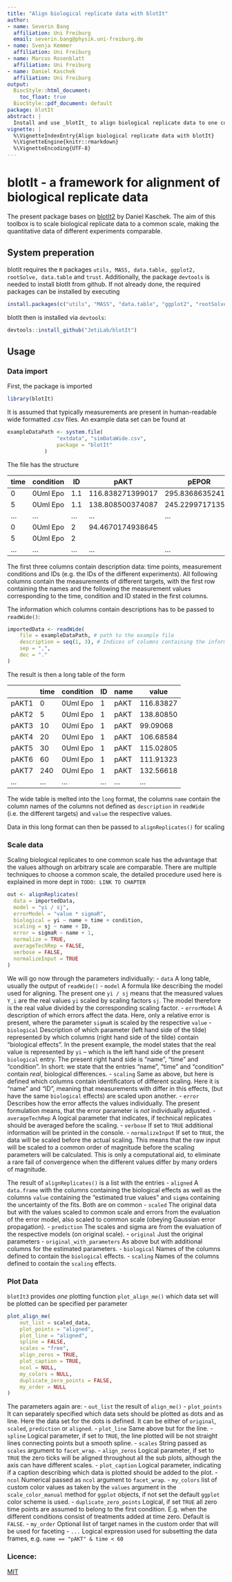 ```yaml
---
title: "Align biological replicate data with blotIt"
author:
- name: Severin Bang
  affiliation: Uni Freiburg
  email: severin.bang@physik.uni-freiburg.de
- name: Svenja Kemmer
  affiliation: Uni Freiburg
- name: Marcus Rosenblatt
  affiliation: Uni Freiburg
- name: Daniel Kaschek
  affiliation: Uni Freiburg
output:
  BiocStyle::html_document:
    toc_float: true
  BiocStyle::pdf_document: default
package: blotIt
abstract: |
  Install and use _blotIt_ to align biological replicate data to one common scale.
vignette: |
  %\VignetteIndexEntry{Align biological replicate data with blotIt}
  %\VignetteEngine{knitr::rmarkdown}
  %\VignetteEncoding{UTF-8}
---
```


# blotIt - a framework for alignment of biological replicate data

The present package bases on [blotIt2](https://github.com/dkaschek/blotIt2) by Daniel Kaschek. The aim of this toolbox is to scale biological replicate data to a common scale, making the quantitative data of different experiments comparable.

## System preperation

blotIt requires the `R` packages `utils, MASS, data.table, ggplot2, rootSolve, data.table` and `trust`. Additionally, the package `devtools` is needed to install blotIt from github. If not already done, the required packages can be installed by executing

```r
install.packages(c("utils", "MASS", "data.table", "ggplot2", "rootSolve", "trust", "devtools", "data.table"))
```
blotIt then is installed via `devtools`:
```r
devtools::install_github("JetiLab/blotIt")
```
## Usage

### Data import
First, the package is imported
```r
library(blotIt)
```
It is assumed that typically measurements are present in human-readable wide formatted .csv files. An example data set can be found at
```r
exampleDataPath <- system.file(
                "extdata", "simDataWide.csv",
                package = "blotIt"
            )
```
The file has the structure

|time|	condition|	ID|	pAKT|	pEPOR|	pJAK2|...|
|--- | --- | --- | --- | ---|--- | ---|
|0	|0Uml Epo	|1.1	|116.838271399017|	295.836863524109| |...
|5	|0Uml Epo	|1.1	|138.808500374087|	245.229971713582| |...
|...|...|...|...|...|...|...
0	|0Uml Epo	|2	|94.4670174938645|		|293.604761934545|	...
5	|0Uml Epo	|2	|	|	|398.958892340432|	...
|...|...|...|...|...|...|...

The first three columns contain description data: time points, measurement conditions and IDs (e.g. the IDs of the different experiments). All following columns contain the measurements of different targets, with the first row containing the names and the following the measurement values corresponding to the time, condition and ID stated in the first columns.

The information which columns contain descriptions has to be passed to `readWide()`:
```r
importedData <- readWide(
    file = exampleDataPath, # path to the example file
    description = seq(1, 3), # Indices of columns containing the information
    sep = ",",
    dec = "."
)
```
The result is then a long table of the form

|    |time| condition| ID|  name |    value|
|--- | --- | --- | --- | ---|--- |
pAKT1|       0|  0Uml Epo|  1|  pAKT| 116.83827
pAKT2|       5|  0Uml Epo|  1|  pAKT| 138.80850
pAKT3|      10|  0Uml Epo|  1|  pAKT|  99.09068
pAKT4|      20|  0Uml Epo|  1|  pAKT| 106.68584
pAKT5|      30|  0Uml Epo|  1|  pAKT| 115.02805
pAKT6|      60|  0Uml Epo|  1|  pAKT| 111.91323
pAKT7|     240|  0Uml Epo|  1|  pAKT| 132.56618
|...|...| ...| ...|...|...|

The wide table is melted into the `long` format, the columns `name` contain the column names of the columns not defined as `description` in `readWide` (i.e. the different targets) and `value` the respective values.

Data in this long format can then be passed to `alignReplicates()` for scaling

### Scale data
Scaling biological replicates to one common scale has the advantage that the values although on arbitrary scale are comparable. There are multiple techniques to choose a common scale, the detailed procedure used here is explained in more dept in `TODO: LINK TO CHAPTER`

```r
out <- alignReplicates(
  data = importedData,
  model = "yi / sj",
  errorModel = "value * sigmaR",
  biological = yi ~ name + time + condition,
  scaling = sj ~ name + ID,
  error = sigmaR ~ name + 1,
  normalize = TRUE,
  averageTechRep = FALSE,
  verbose = FALSE,
  normalizeInput = TRUE
)
```
We will go now through the parameters individually:
- `data` A long table, usually the output of `readWide()`
- `model` A formula like describing the model used for aligning. The present one `yi / sj` means that the measured values `Y_i` are the real values `yi` scaled by scaling factors `sj`. The model therefore is the real value divided by the corresponding scaling factor.
- `errorModel` A description of which errors affect the data. Here, only a relative error is present, where the parameter `sigmaR` is scaled by the respective `value`
- `biological` Description of which parameter (left hand side of the tilde) represented by which columns (right hand side of the tilde) contain "biological effects". In the present example, the model states that the real value is represented by `yi` -- which is the left hand side of the present `biological` entry. The present right hand side is "name", "time" and "condition".
In short: we state that the entries "name", "time" and "condition" contain _real_, biological differences.
- `scaling` Same as above, but here is defined which columns contain identificators of different scaling. Here it is "name" and "ID", meaning that measurements with differ in this effects, (but have the same `biological` effects) are scaled upon another.
- `error` Describes how the error affects the values individually. The present formulation means, that the error parameter is _not_ individually adjusted.
- `averageTechRep` A logical parameter that indicates, if technical replicates should be averaged before the scaling.
- `verbose` If set to `TRUE` additional information will be printed in the console.
- `normalizeInput` If set to `TRUE`, the data will be scaled before the actual scaling. This means that the raw input will be scaled to a common order of magnitude before the scaling parameters will be calculated. This is only a computational aid, to eliminate a rare fail of convergence when the different values differ by many orders of magnitude.

The result of `alignReplicates()` is a list with the entries
- `aligned` A `data.frame` with the columns containing the biological effects as well as the columns `value` containing the "estimated true values" and `sigma` containing the uncertainty of the fits. Both are on common 
- `scaled` The original data but with the values scaled to common scale and errors from the evaluation of the error model, also scaled to common scale (obeying Gaussian error propagation).
- `prediction` The scales and sigma are from the evaluation of the respective models (on original scale).
- `original` Just the original parameters
- `original_with_parameters` As above but with additional columns for the estimated parameters. 
- `biological` Names of the columns defined to contain the `biological` effects.
- `scaling` Names of the columns defined to contain the `scaling` effects.

### Plot Data
`blotIt3` provides _one_ plotting function `plot_align_me()` which data set will be plotted can be specified per parameter
```r
plot_align_me(
    out_list = scaled_data,
    plot_points = "aligned",
    plot_line = "aligned",
    spline = FALSE,
    scales = "free",
    align_zeros = TRUE,
    plot_caption = TRUE,
    ncol = NULL,
    my_colors = NULL,
    duplicate_zero_points = FALSE,
    my_order = NULL
)
```
The parameters again are:
- `out_list` the result of `align_me()`
- `plot_points` It can separately specified which data sets should be plotted as dots and as line. Here the data set for the dots is defined. It can be either of `original`, `scaled`, `prediction` or `aligned`.
- `plot_line` Same above but for the line.
- `spline` Logical parameter, if set to `TRUE`, the line plotted will be not straight lines connecting points but a smooth spline.
- `scales` String passed as `scales` argument to `facet_wrap`.
- `align_zeros` Logical parameter, if set to `TRUE` the zero ticks will be aligned throughout all the sub plots, although the axis can have different scales.
- `plot_caption` Logical parameter, indicating if a caption describing which data is plotted should be added to the plot.
- `ncol` Numerical passed as `ncol` argument to `facet_wrap`.
- `my_colors` list of custom color values as taken by the `values` argument in the `scale_color_manual` method for `ggplot` objects, if not set the default `ggplot` color scheme is used.
- `duplicate_zero_points` Logical, if set `TRUE` all zero time points are assumed to belong to the first condition. E.g. when the different conditions consist of treatments added at time zero. Default is `FALSE`.
- `my_order` Optional list of target names in the custom order that will be used for faceting
- `...` Logical expression used for subsetting the data frames, e.g. `name == "pAKT" & time < 60`


### Licence:
[MIT](https://mit-license.org/)

